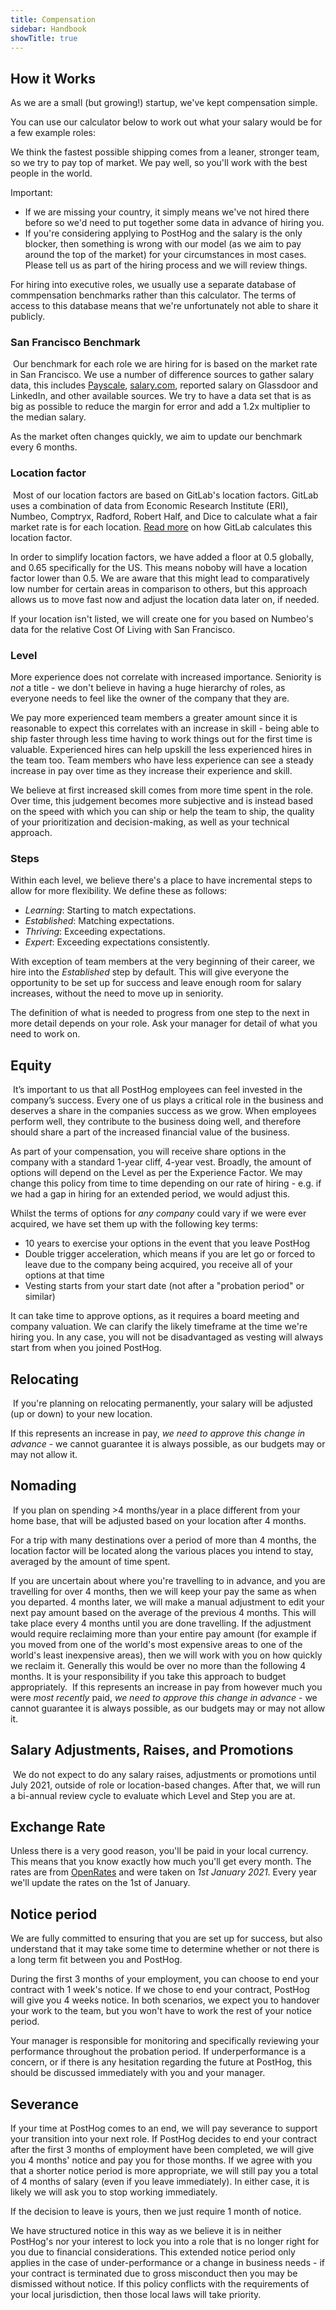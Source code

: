 ```yaml
---
title: Compensation
sidebar: Handbook
showTitle: true
---
```


## How it Works

As we are a small (but growing!) startup, we've kept compensation simple.

You can use our calculator below to work out what your salary would be for a few example roles:

<CompensationCalculator />

We think the fastest possible shipping comes from a leaner, stronger team, so we try to pay top of market. We pay well, so you'll work with the best people in the world.

Important:

-   If we are missing your country, it simply means we've not hired there before so we'd need to put together some data in advance of hiring you.
-   If you're considering applying to PostHog and the salary is the only blocker, then something is wrong with our model (as we aim to pay around the top of the market) for your circumstances in most cases. Please tell us as part of the hiring process and we will review things.

For hiring into executive roles, we usually use a separate database of commpensation benchmarks rather than this calculator. The terms of access to this database means that we're unfortunately not able to share it publicly.

### San Francisco Benchmark

​
Our benchmark for each role we are hiring for is based on the market rate in San Francisco. We use a number of difference sources to gather salary data, this includes [Payscale](https://www.payscale.com/), [salary.com](https://www.salary.com/), reported salary on Glassdoor and LinkedIn, and other available sources. We try to have a data set that is as big as possible to reduce the margin for error and add a 1.2x multiplier to the median salary.

As the market often changes quickly, we aim to update our benchmark every 6 months.

### Location factor

​
Most of our location factors are based on GitLab's location factors. GitLab uses a combination of data from Economic Research Institute (ERI), Numbeo, Comptryx, Radford, Robert Half, and Dice to calculate what a fair market rate is for each location. [Read more](https://about.gitlab.com/handbook/total-rewards/compensation/compensation-calculator/#calculating-location-factors) on how GitLab calculates this location factor.

In order to simplify location factors, we have added a floor at 0.5 globally, and 0.65 specifically for the US. This means noboby will have a location factor lower than 0.5. We are aware that this might lead to comparatively low number for certain areas in comparison to others, but this approach allows us to move fast now and adjust the location data later on, if needed.

If your location isn't listed, we will create one for you based on Numbeo's data for the relative Cost Of Living with San Francisco.
​

### Level

More experience does not correlate with increased importance. Seniority is _not_ a title - we don't believe in having a huge hierarchy of roles, as everyone needs to feel like the owner of the company that they are.

We pay more experienced team members a greater amount since it is reasonable to expect this correlates with an increase in skill - being able to ship faster through less time having to work things out for the first time is valuable. Experienced hires can help upskill the less experienced hires in the team too. Team members who have less experience can see a steady increase in pay over time as they increase their experience and skill.

We believe at first increased skill comes from more time spent in the role. Over time, this judgement becomes more subjective and is instead based on the speed with which you can ship or help the team to ship, the quality of your prioritization and decision-making, as well as your technical approach.

### Steps

Within each level, we believe there's a place to have incremental steps to allow for more flexibility. We define these as follows:

-   _Learning_: Starting to match expectations.
-   _Established_: Matching expectations.
-   _Thriving_: Exceeding expectations.
-   _Expert_: Exceeding expectations consistently.

With exception of team members at the very beginning of their career, we hire into the _Established_ step by default. This will give everyone the opportunity to be set up for success and leave enough room for salary increases, without the need to move up in seniority.

The definition of what is needed to progress from one step to the next in more detail depends on your role. Ask your manager for detail of what you need to work on.

## Equity

​
It’s important to us that all PostHog employees can feel invested in the company’s success. Every one of us plays a critical role in the business and deserves a share in the companies success as we grow. When employees perform well, they contribute to the business doing well, and therefore should share a part of the increased financial value of the business.

As part of your compensation, you will receive share options in the company with a standard 1-year cliff, 4-year vest. Broadly, the amount of options will depend on the Level as per the Experience Factor. We may change this policy from time to time depending on our rate of hiring - e.g. if we had a gap in hiring for an extended period, we would adjust this.

Whilst the terms of options for _any company_ could vary if we were ever acquired, we have set them up with the following key terms:

-   10 years to exercise your options in the event that you leave PostHog
-   Double trigger acceleration, which means if you are let go or forced to leave due to the company being acquired, you receive all of your options at that time
-   Vesting starts from your start date (not after a "probation period" or similar)

It can take time to approve options, as it requires a board meeting and company valuation. We can clarify the likely timeframe at the time we're hiring you. In any case, you will not be disadvantaged as vesting will always start from when you joined PostHog.

## Relocating

​
If you're planning on relocating permanently, your salary will be adjusted (up or down) to your new location.

If this represents an increase in pay, _we need to approve this change in advance_ - we cannot guarantee it is always possible, as our budgets may or may not allow it.
​

## Nomading

​
If you plan on spending >4 months/year in a place different from your home base, that will be adjusted based on your location after 4 months.

For a trip with many destinations over a period of more than 4 months, the location factor will be located along the various places you intend to stay, averaged by the amount of time spent.

If you are uncertain about where you're travelling to in advance, and you are travelling for over 4 months, then we will keep your pay the same as when you departed. 4 months later, we will make a manual adjustment to edit your next pay amount based on the average of the previous 4 months. This will take place every 4 months until you are done travelling. If the adjustment would require reclaiming more than your entire pay amount (for example if you moved from one of the world's most expensive areas to one of the world's least inexpensive areas), then we will work with you on how quickly we reclaim it. Generally this would be over no more than the following 4 months. It is your responsibility if you take this approach to budget appropriately.
​
If this represents an increase in pay from however much you were _most recently_ paid, _we need to approve this change in advance_ - we cannot guarantee it is always possible, as our budgets may or may not allow it.

## Salary Adjustments, Raises, and Promotions

​
We do not expect to do any salary raises, adjustments or promotions until July 2021, outside of role or location-based changes. After that, we will run a bi-annual review cycle to evaluate which Level and Step you are at.

## Exchange Rate

Unless there is a very good reason, you'll be paid in your local currency. This means that you know exactly how much you'll get every month. The rates are from [OpenRates](https://openrates.io/) and were taken on _1st January 2021_. Every year we'll update the rates on the 1st of January.

## Notice period

We are fully committed to ensuring that you are set up for success, but also understand that it may take some time to determine whether or not there is a long term fit between you and PostHog.

During the first 3 months of your employment, you can choose to end your contract with 1 week's notice. If we chose to end your contract, PostHog will give you 4 weeks notice. In both scenarios, we expect you to handover your work to the team, but you won't have to work the rest of your notice period.

Your manager is responsible for monitoring and specifically reviewing your performance throughout the probation period. If underperformance is a concern, or if there is any hesitation regarding the future at PostHog, this should be discussed immediately with you and your manager.

## Severance

If your time at PostHog comes to an end, we will pay severance to support your transition into your next role. If PostHog decides to end your contract after the first 3 months of employment have been completed, we will give you 4 months' notice and pay you for those months. If we agree with you that a shorter notice period is more appropriate, we will still pay you a total of 4 months of salary (even if you leave immediately). In either case, it is likely we will ask you to stop working immediately.

If the decision to leave is yours, then we just require 1 month of notice.

We have structured notice in this way as we believe it is in neither PostHog's nor your interest to lock you into a role that is no longer right for you due to financial considerations. This extended notice period only applies in the case of under-performance or a change in business needs - if your contract is terminated due to gross misconduct then you may be dismissed without notice. If this policy conflicts with the requirements of your local jurisdiction, then those local laws will take priority.
